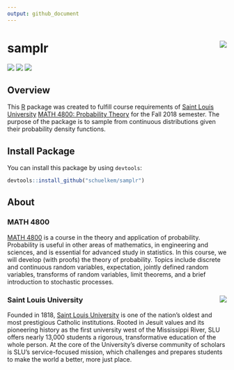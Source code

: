 ```yaml
---
output: github_document
---
```


<!-- Generated by README.Rmd: do not edit -->

# samplr <img src="man/figures/logo.png" align="right" />

[![](https://img.shields.io/badge/MATH-4800-brightgreen.svg)](https://github.com/schuelkem/samplr/)
[![](https://img.shields.io/badge/status-under%20development-red.svg)](https://github.com/schuelkem/samplr/)
[![](https://img.shields.io/github/last-commit/schuelkem/samplr.svg)](https://github.com/schuelkem/samplr/commits/master)

## Overview
This [R](https://cloud.r-project.org) package was created to fulfill course requirements of [Saint Louis University](https://www.slu.edu) [MATH 4800: Probability Theory](http://stat.slu.edu/~speegled/Fall2018/4800/schedule.html) for the Fall 2018 semester. The purpose of the package is to sample from continuous distributions given their probability density functions.

## Install Package
You can install this package by using `devtools`:

```r
devtools::install_github("schuelkem/samplr")
```

## About

### MATH 4800
[MATH 4800](http://stat.slu.edu/~speegled/Fall2018/4800/schedule.html) is a course in the theory and application of probability. Probability is useful in other areas of mathematics, in engineering and sciences, and is essential for advanced study in statistics. In this course, we will develop (with proofs) the theory of probability. Topics include discrete and continuous random variables, expectation, jointly defined random variables, transforms of random variables, limit theorems, and a brief introduction to stochastic processes.

### Saint Louis University <img src="man/figures/logo_slu.png" align="right" />
Founded in 1818, [Saint Louis University](https://www.slu.edu) is one of the nation’s oldest and most prestigious Catholic institutions. Rooted in Jesuit values and its pioneering history as the first university west of the Mississippi River, SLU offers nearly 13,000 students a rigorous, transformative education of the whole person. At the core of the University’s diverse community of scholars is SLU’s service-focused mission, which challenges and prepares students to make the world a better, more just place.
